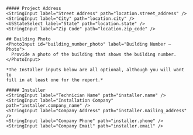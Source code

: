 

    ##### Project Address
    <StringInput label="Street Address" path="location.street_address" />
    <StringInput label="City" path="location.city" />
    <USStateSelect label="State" path="location.state" />
    <StringInput label="Zip Code" path="location.zip_code" />

    ## Building Photo
    <PhotoInput id="building_number_photo" label="Building Number – Photo">
      Provide a photo of the building that shows the building number.
    </PhotoInput>

    *The Installer inputs below are all optional, although you will want to 
    fill in at least one for the report.*

    ##### Installer
    <StringInput label="Technician Name" path="installer.name" />
    <StringInput label="Installation Company" path="installer.company_name" />
    <StringInput label="Company Address" path="installer.mailing_address" />
    <StringInput label="Company Phone" path="installer.phone" />
    <StringInput label="Company Email" path="installer.email" />
